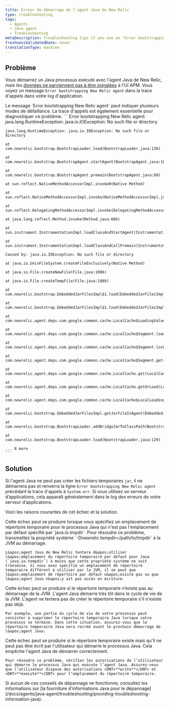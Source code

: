 ```yaml
---
title: Erreur de démarrage de l'agent Java de New Relic
type: troubleshooting
tags:
  - Agents
  - Java agent
  - Troubleshooting
metaDescription: Troubleshooting tips if you see an "Error bootstrapping New Relic agent" message with your Java app.
freshnessValidatedDate: never
translationType: machine
---
```


## Problème

Vous démarrez un Java processus exécuté avec l&apos;agent Java de New Relic, mais les [données ne parviennent pas à être signalées](/docs/agents/java-agent/troubleshooting/no-data-appears-java) à l&apos;UI APM. Vous voyez un message `Error bootstrapping New Relic agent` dans la trace d&apos;appels dans votre log d&apos;application.

<Callout variant="important">
  Le message `Error bootstrapping New Relic agent` peut indiquer plusieurs modes de défaillance. La trace d&apos;appels est également essentielle pour diagnostiquer ce problème.
</Callout>

<CollapserGroup>
  <Collapser id="stack-trace-example" title="Exemple trace d'appels lors du démarrage de l'agent Java">
    ```
    Error bootstrapping New Relic agent: java.lang.RuntimeException: java.io.IOException: No such file or directory

    java.lang.RuntimeException: java.io.IOException: No such file or directory

    at com.newrelic.bootstrap.BootstrapLoader.load(BootstrapLoader.java:136)

    at com.newrelic.bootstrap.BootstrapAgent.startAgent(BootstrapAgent.java:100)

    at com.newrelic.bootstrap.BootstrapAgent.premain(BootstrapAgent.java:68)

    at sun.reflect.NativeMethodAccessorImpl.invoke0(Native Method)

    at sun.reflect.NativeMethodAccessorImpl.invoke(NativeMethodAccessorImpl.java:57)

    at sun.reflect.DelegatingMethodAccessorImpl.invoke(DelegatingMethodAccessorImpl.java:43)

    at java.lang.reflect.Method.invoke(Method.java:606)

    at sun.instrument.InstrumentationImpl.loadClassAndStartAgent(InstrumentationImpl.java:382)

    at sun.instrument.InstrumentationImpl.loadClassAndCallPremain(InstrumentationImpl.java:397)

    Caused by: java.io.IOException: No such file or directory

    at java.io.UnixFileSystem.createFileExclusively(Native Method)

    at java.io.File.createNewFile(File.java:1006)

    at java.io.File.createTempFile(File.java:1989)

    at com.newrelic.bootstrap.EmbeddedJarFilesImpl$1.load(EmbeddedJarFilesImpl.java:36)

    at com.newrelic.bootstrap.EmbeddedJarFilesImpl$1.load(EmbeddedJarFilesImpl.java:26)

    at com.newrelic.agent.deps.com.google.common.cache.LocalCache$LoadingValueReference.loadFuture(LocalCache.java:3542)

    at com.newrelic.agent.deps.com.google.common.cache.LocalCache$Segment.loadSync(LocalCache.java:2323)

    at com.newrelic.agent.deps.com.google.common.cache.LocalCache$Segment.lockedGetOrLoad(LocalCache.java:2286)

    at com.newrelic.agent.deps.com.google.common.cache.LocalCache$Segment.get(LocalCache.java:2201)

    at com.newrelic.agent.deps.com.google.common.cache.LocalCache.get(LocalCache.java:3953)

    at com.newrelic.agent.deps.com.google.common.cache.LocalCache.getOrLoad(LocalCache.java:3957)

    at com.newrelic.agent.deps.com.google.common.cache.LocalCache$LocalLoadingCache.get(LocalCache.java:4875)

    at com.newrelic.bootstrap.EmbeddedJarFilesImpl.getJarFileInAgent(EmbeddedJarFilesImpl.java:66)

    at com.newrelic.bootstrap.BootstrapLoader.addBridgeJarToClassPath(BootstrapLoader.java:73)

    at com.newrelic.bootstrap.BootstrapLoader.load(BootstrapLoader.java:129)

    ... 8 more
    ```
  </Collapser>
</CollapserGroup>

## Solution

Si l&apos;agent Java ne peut pas créer les fichiers temporaires `jar`, il ne démarrera pas et renverra la ligne `Error bootstrapping New Relic agent` précédant la trace d&apos;appels à `System.err`. Si vous utilisez un serveur d’applications, cela apparaît généralement dans le log des erreurs de votre serveur d’applications.

Voici les raisons courantes de cet échec et la solution.

<CollapserGroup>
  <Collapser id="temp-not-default" title="Le répertoire temporaire est différent de la propriété système java.io.tempdir">
    Cette échec peut se produire lorsque vous spécifiez un emplacement de répertoire temporaire pour le processus Java qui n&apos;est pas l&apos;emplacement par défaut spécifié par `java.io.tmpdir`. Pour résoudre ce problème, transmettez la propriété système `-Dnewrelic.tempdir=/path/to/tmpdir` à la JVM au démarrage.

    L&apos;agent Java de New Relic tentera d&apos;utiliser l&apos;emplacement du répertoire temporaire par défaut pour Java (`java.io.tempdir`) à moins que cette propriété système ne soit transmise. Si vous avez spécifié un emplacement de répertoire temporaire différent à utiliser par la JVM, il se peut que l&apos;emplacement de répertoire par défaut n&apos;existe pas ou que l&apos;agent Java n&apos;y ait pas accès en écriture.
  </Collapser>

  <Collapser id="temp-nonexistent" title="Le répertoire temporaire n'existe pas au démarrage de la JVM">
    Cette échec peut se produire si le répertoire temporaire n’existe pas au démarrage de la JVM. L&apos;agent Java démarre très tôt dans le cycle de vie de la JVM. L&apos;agent ne tentera pas de créer le répertoire temporaire s&apos;il n&apos;existe pas déjà.

    Par exemple, une partie du cycle de vie de votre processus peut consister à supprimer le répertoire temporaire Java lorsque votre processus se termine. Dans cette situation, assurez-vous que le répertoire temporaire Java sera recréé avant le prochain démarrage de l&apos;agent Java.
  </Collapser>

  <Collapser id="temp-not-write" title="L'utilisateur ne peut pas écrire dans le répertoire temporaire existant">
    Cette échec peut se produire si le répertoire temporaire existe mais qu&apos;il ne peut pas être écrit par l&apos;utilisateur qui démarre le processus Java. Cela empêche l&apos;agent Java de démarrer correctement.

    Pour résoudre ce problème, vérifiez les autorisations de l’utilisateur qui démarre le processus Java qui exécute l’agent Java. Assurez-vous que l’utilisateur dispose des autorisations <DNT>**write**</DNT> et <DNT>**execute**</DNT> pour l’emplacement du répertoire temporaire.
  </Collapser>

  <Collapser id="other" title="Autres conseils de dépannage">
    Si aucun de ces conseils de dépannage ne fonctionne, consultez les informations sur [la fourniture d&apos;informations Java pour le dépannage](/docs/agents/java-agent/troubleshooting/providing-troubleshooting-information-java).
  </Collapser>
</CollapserGroup>